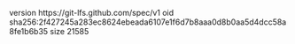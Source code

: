 version https://git-lfs.github.com/spec/v1
oid sha256:2f427245a283ec8624ebeada6107e1f6d7b8aaa0d8b0aa5d4dcc58a8fe1b6b35
size 21585
